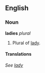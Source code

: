 ==English==
===Noun===
'''ladies''' ''plural''

#Plural of [[lady]].

====Translations====
''See [[lady]]''